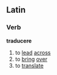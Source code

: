 ==Latin==
===Verb===
'''traducere'''
# to [[lead]] [[across]]
# to [[bring]] [[over]]
# to [[translate]] <!-- I think (see Italian tradurre) -->